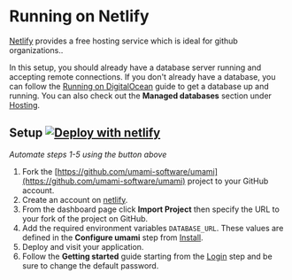 # Running on Netlify

[Netlify](https://netlify.com/) provides a free hosting service which is ideal for github organizations..

In this setup, you should already have a database server running and accepting remote connections. If you don't already have a
database, you can follow the [Running on DigitalOcean](/docs/running-on-digitalocean) guide to get a database up and running. You
can also check out the **Managed databases** section under [Hosting](/docs/hosting).

## Setup [![Deploy with netlify](https://www.netlify.com/img/deploy/button.svg)](https://app.netlify.com/start/deploy?repository=https://github.com/umami-software/umami)
_Automate steps 1-5 using the button above_

1. Fork the [https://github.com/umami-software/umami](https://github.com/umami-software/umami) project to your GitHub account.
2. Create an account on [netlify](https://netlify.com/). 
3. From the dashboard page click **Import Project** then specify the URL to your fork of the project on GitHub.
4. Add the required environment variables `DATABASE_URL`. These values are defined in the
**Configure umami** step from [Install](/docs/install).
5. Deploy and visit your application.
6. Follow the **Getting started** guide starting from the [Login](/docs/login) step and be sure to change the default password.


